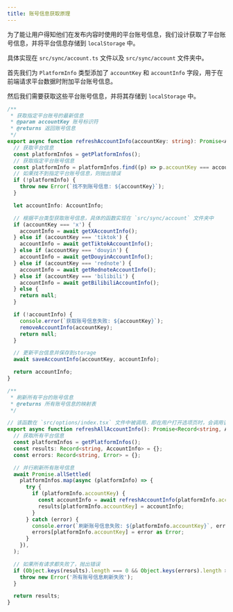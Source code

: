 ```yaml
---
title: 账号信息获取原理
---
```


为了能让用户得知他们在发布内容时使用的平台账号信息，我们设计获取了平台账号信息，并将平台信息存储到 `localStorage` 中。

具体实现在 `src/sync/account.ts` 文件以及 `src/sync/account` 文件夹中。

首先我们为 `PlatformInfo` 类型添加了 `accountKey` 和 `accountInfo` 字段，用于在前端请求平台数据时附加平台账号信息。

然后我们需要获取这些平台账号信息，并将其存储到 `localStorage` 中。

```ts
/**
 * 获取指定平台账号的最新信息
 * @param accountKey 账号标识符
 * @returns 返回账号信息
 */
export async function refreshAccountInfo(accountKey: string): Promise<AccountInfo> {
  // 获取平台信息
  const platformInfos = getPlatformInfos();
  // 获取指定平台账号信息
  const platformInfo = platformInfos.find((p) => p.accountKey === accountKey);
  // 如果找不到指定平台账号信息，则抛出错误
  if (!platformInfo) {
    throw new Error(`找不到账号信息: ${accountKey}`);
  }

  let accountInfo: AccountInfo;

  // 根据平台类型获取账号信息，具体的函数实现在 `src/sync/account` 文件夹中
  if (accountKey === 'x') {
    accountInfo = await getXAccountInfo();
  } else if (accountKey === 'tiktok') {
    accountInfo = await getTiktokAccountInfo();
  } else if (accountKey === 'douyin') {
    accountInfo = await getDouyinAccountInfo();
  } else if (accountKey === 'rednote') {
    accountInfo = await getRednoteAccountInfo();
  } else if (accountKey === 'bilibili') {
    accountInfo = await getBilibiliAccountInfo();
  } else {
    return null;
  }

  if (!accountInfo) {
    console.error(`获取账号信息失败: ${accountKey}`);
    removeAccountInfo(accountKey);
    return null;
  }

  // 更新平台信息并保存到storage
  await saveAccountInfo(accountKey, accountInfo);

  return accountInfo;
}

/**
 * 刷新所有平台的账号信息
 * @returns 所有账号信息的映射表
 */

// 该函数在 `src/options/index.tsx` 文件中被调用，即在用户打开选项页时，会调用该函数来获取平台账号信息
export async function refreshAllAccountInfo(): Promise<Record<string, AccountInfo>> {
  // 获取所有平台信息
  const platformInfos = getPlatformInfos();
  const results: Record<string, AccountInfo> = {};
  const errors: Record<string, Error> = {};

  // 并行刷新所有账号信息
  await Promise.allSettled(
    platformInfos.map(async (platformInfo) => {
      try {
        if (platformInfo.accountKey) {
          const accountInfo = await refreshAccountInfo(platformInfo.accountKey);
          results[platformInfo.accountKey] = accountInfo;
        }
      } catch (error) {
        console.error(`刷新账号信息失败: ${platformInfo.accountKey}`, error);
        errors[platformInfo.accountKey] = error as Error;
      }
    }),
  );

  // 如果所有请求都失败了，抛出错误
  if (Object.keys(results).length === 0 && Object.keys(errors).length > 0) {
    throw new Error('所有账号信息刷新失败');
  }

  return results;
}
```
